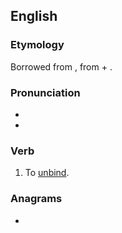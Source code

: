 ==English==

===Etymology===
Borrowed from {{bor|en|la|abstringō}}, from {{m|la|ab||away}} + {{m|la|stringō||I bind, I tie}}.

===Pronunciation===
* {{IPA|en|/əb.stɹɪndʒ/}}
* {{rhymes|en|ɪndʒ}}

===Verb===
{{en-verb|abstring}}

# {{lb|en|transitive|obsolete}} To [[unbind]].
#: {{rfquotek|Bailey}}

===Anagrams===
* {{anagrams|en|a=abeginrst|beratings|bitranges|breasting}}